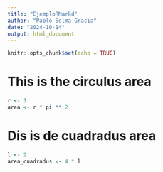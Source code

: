 ```yaml
---
title: "EjemploRMarkd"
author: "Pablo Selma Gracia"
date: "2024-10-14"
output: html_document
---
```


```r
knitr::opts_chunk$set(echo = TRUE)
```


# This is the circulus area

```r
r <- 1
area <- r * pi ** 2
```

# Dis is de cuadradus area

```r
l <- 2
area_cuadradus <- 4 * l
```
